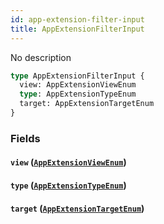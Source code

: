 ```yaml
---
id: app-extension-filter-input
title: AppExtensionFilterInput
---
```


No description

```graphql
type AppExtensionFilterInput {
  view: AppExtensionViewEnum
  type: AppExtensionTypeEnum
  target: AppExtensionTargetEnum
}
```

### Fields

#### `view` ([`AppExtensionViewEnum`](/developer/api-reference/enums/app-extension-view-enum.mdx))

#### `type` ([`AppExtensionTypeEnum`](/developer/api-reference/enums/app-extension-type-enum.mdx))

#### `target` ([`AppExtensionTargetEnum`](/developer/api-reference/enums/app-extension-target-enum.mdx))
